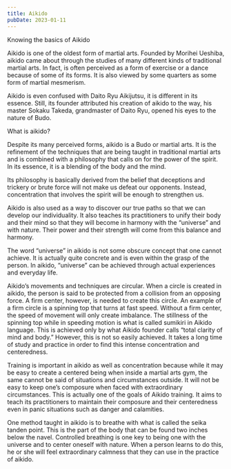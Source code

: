 ```yaml
---
title: Aikido
pubDate: 2023-01-11
---
```


Knowing the basics of Aikido 

Aikido is one of the oldest form of martial arts. Founded by Morihei Ueshiba, aikido came about through the studies of many different kinds of traditional martial arts. In fact, is often perceived as a form of exercise or a dance because of some of its forms. It is also viewed by some quarters as some form of martial mesmerism. 

Aikido is even confused with Daito Ryu Aikijutsu, it is different in its essence. Still, its founder attributed his creation of aikido to the way, his master Sokaku Takeda, grandmaster of Daito Ryu, opened his eyes to the nature of Budo.

What is aikido?

Despite its many perceived forms, aikido is a Budo or martial arts. It is the refinement of the techniques that are being taught in traditional martial arts and is combined with a philosophy that calls on for the power of the spirit. In its essence, it is a blending of the body and the mind. 

Its philosophy is basically derived from the belief that deceptions and trickery or brute force will not make us defeat our opponents. Instead, concentration that involves the spirit will be enough to strengthen us. 

Aikido is also used as a way to discover our true paths so that we can develop our individuality. It also teaches its practitioners to unify their body and their mind so that they will become in harmony with the “universe” and with nature. Their power and their strength will come from this balance and harmony.   

The word “universe” in aikido is not some obscure concept that one cannot achieve. It is actually quite concrete and is even within the grasp of the person. In aikido, “universe” can be achieved through actual experiences and everyday life. 

Aikido’s movements and techniques are circular. When a circle is created in aikido, the person is said to be protected from a collision from an opposing force. A firm center, however, is needed to create this circle. An example of a firm circle is a spinning top that turns at fast speed. Without a firm center, the speed of movement will only create imbalance. The stillness of the spinning top while in speeding motion is what is called sumikiri in Aikido language. This is achieved only by what Aikido founder calls “total clarity of mind and body.” However, this is not so easily achieved. It takes a long time of study and practice in order to find this intense concentration and centeredness. 

Training is important in aikido as well as concentration because while it may be easy to create a centered being when inside a martial arts gym, the same cannot be said of situations and circumstances outside. It will not be easy to keep one’s composure when faced with extraordinary circumstances. This is actually one of the goals of Aikido training. It aims to teach its practitioners to maintain their composure and their centeredness even in panic situations such as danger and calamities.        

One method taught in aikido is to breathe with what is called the seika tanden point. This is the part of the body that can be found two inches below the navel. Controlled breathing is one key to being one with the universe and to center oneself with nature. When a person learns to do this, he or she will feel extraordinary calmness that they can use in the practice of aikido.